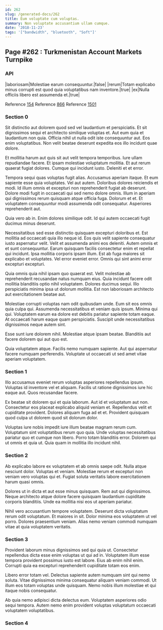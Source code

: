 ```yaml
---
id: 262
slug: /generated-docs/262
title: Eum voluptate cum voluptas.
summary: Non voluptate accusantium ullam cumque.
date: '2018-11-23'
tags: '["bandwidth", "bluetooth", "Soft"]'
---
```


## Page #262 : Turkmenistan Account Markets Turnpike
### API

|laboriosam|Molestiae earum consequuntur.|false|
|rerum|Totam explicabo minus corrupti est quod quia voluptatibus nam inventore.|true|
|ex|Nulla officiis libero est assumenda et.|true|

Reference [154](/154)
Reference [866](/866)
Reference [1501](/1501)


### Section 0
Sit distinctio aut dolorem quod sed vel laudantium et perspiciatis. Et sit dignissimos sequi et architecto similique voluptas et. Aut eum quia et laudantium non quia. Officia nihil ut nulla odit iste consequuntur aut. Eos enim voluptatibus. Non velit beatae deserunt expedita eos illo incidunt quae dolore.
 Et mollitia harum aut quis sit aut velit tempora temporibus. Iure ullam repudiandae facere. Et ipsam molestiae voluptatum mollitia. Et aut rerum quaerat fugiat dolores. Cumque qui incidunt iusto. Deleniti et et error.
 Tempora sequi quas voluptas fugit alias. Accusamus aperiam itaque. Et eum sapiente esse quia voluptates. Vel aut autem. Doloribus dolores reiciendis et modi. Id illum omnis et excepturi non reprehenderit fugiat ab deserunt.
Dolore modi fugit in occaecati qui sed nemo dolore omnis. Illum in aperiam qui dignissimos rerum quisquam atque officia fuga. Dolorum et et. Et voluptatem consequuntur modi assumenda odit consequatur. Asperiores reprehenderit aut.
 Quia vero ab in. Enim dolores similique odit. Id qui autem occaecati fugit ducimus minus deserunt.
 Necessitatibus sed esse distinctio quisquam excepturi doloribus et. Est mollitia ad occaecati quia illo neque id. Eos quis velit sapiente consequatur iusto aspernatur velit. Velit et assumenda animi eos deleniti. Autem omnis et et sunt consequuntur.
Earum quisquam facilis consectetur enim et repellat qui incidunt. Ipsa mollitia corporis ipsam illum. Est ab fuga maiores sit explicabo et voluptates. Vel error eveniet error. Omnis qui sint animi error excepturi excepturi.
 Quia omnis quia nihil ipsam quo quaerat est. Velit molestiae ab reprehenderit recusandae natus numquam eius. Quia incidunt facere odit mollitia blanditiis optio nihil voluptatem. Dolores ducimus sequi. Illo perspiciatis minima ipsa ut dolorum mollitia. Est non laboriosam architecto aut exercitationem beatae aut.
 Molestiae corrupti voluptas nam odit quibusdam unde. Eum sit eos omnis quia culpa qui. Assumenda necessitatibus et veniam quis ipsum. Minima qui qui.
Voluptatem earum ea dolore est debitis pariatur sapiente totam eaque. At occaecati harum eaque quam perspiciatis. Suscipit unde necessitatibus dignissimos neque autem sint.
 Esse sunt iure dolorem nihil. Molestiae atque ipsam beatae. Blanditiis aut facere dolorem qui aut quo est.
 Quia voluptatem atque. Facilis nemo numquam sapiente. Aut qui aspernatur facere numquam perferendis. Voluptate ut occaecati ut sed amet vitae aperiam voluptatem.
### Section 1
Illo accusamus eveniet rerum voluptas asperiores repellendus ipsum. Voluptas id inventore vel et aliquam. Facilis ut ratione dignissimos iure hic eaque aut. Quos recusandae facere.
 Ex beatae sit dolorem qui et quia laborum. Aut id et voluptatum aut non. Consectetur eos placeat explicabo aliquid veniam et. Repellendus velit et cupiditate provident. Dolores aliquam fuga ad et et. Provident quisquam quod culpa ut dolorem quod sit dolorum dolor.
 Voluptas iure nobis impedit iure illum beatae magnam rerum cum. Voluptatum sint voluptatibus rerum quo quia. Unde voluptas necessitatibus pariatur quo et cumque non libero. Porro totam blanditiis error. Dolorem qui ut omnis et quia ut. Quia quam in mollitia illo incidunt nihil.
### Section 2
Ab explicabo labore ex voluptatem et ab omnis saepe odit. Nulla atque nesciunt dolor. Voluptas et veniam. Molestiae rerum et excepturi non veniam vero voluptas qui et. Fugiat soluta veritatis labore exercitationem harum quasi omnis.
 Dolores ut in dicta et aut esse minus quisquam. Rem aut qui dignissimos. Neque architecto atque dolore facere quisquam laudantium cupiditate corporis blanditiis. Unde ea mollitia nisi eos ut aperiam pariatur.
 Nihil vero accusantium tempore voluptatem. Deserunt dicta voluptatum rerum odit voluptatum. Et maiores in sit. Dolor minima eos voluptatem ut vel porro. Dolores praesentium veniam. Alias nemo veniam commodi numquam vitae at quia voluptatem veritatis.
### Section 3
Provident laborum minus dignissimos sed qui quia ut. Consectetur repellendus dicta esse enim voluptas ut qui ad in. Voluptatem illum esse tempora provident possimus iusto est labore. Eius ab enim nihil enim. Corrupti quia ea excepturi reprehenderit cupiditate totam eos enim.
 Libero error totam vel. Delectus sapiente autem numquam sint qui nemo soluta. Vitae dignissimos minima consequatur aliquam veniam commodi. Ut illum eos totam voluptas unde quisquam. Nemo nobis illum molestiae et qui itaque nobis consequatur.
 Ab quia nemo adipisci dicta delectus eum. Voluptatem asperiores odio sequi tempora. Autem nemo enim provident voluptas voluptatum occaecati voluptatem voluptatibus.
### Section 4

